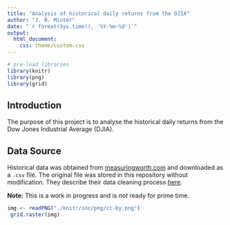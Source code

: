 ```yaml
---
title: "Analysis of historical daily returns from the DJIA"
author: "J. R. Minter"
date: "`r format(Sys.time(), '%Y-%m-%d')`"
output:
  html_document:
    css: theme/custom.css
---
```

```r
# pre-load libraries
library(knitr)
library(png)
library(grid)
```

## Introduction

The purpose of this project is to analyse the historical daily
returns from the Dow Jones Industrial Average (DJIA).

## Data Source

Historical data was obtained from
[measuringworth.com](http://measuringworth.com/DJA/) and 
downloaded as a `.csv` file. The original file was stored in 
this repository without modification.
They describe their data cleaning process
[here](http://measuringworth.com/DJA/DowSource.htm).

**Note:** This is a work in progress and is *not* ready for prime time.

```r
img <- readPNG("./knitr/inc/png/cc-by.png")
 grid.raster(img)
```
